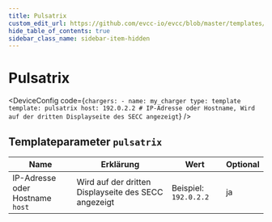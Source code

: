 ```yaml
---
title: Pulsatrix
custom_edit_url: https://github.com/evcc-io/evcc/blob/master/templates/definition/charger/pulsatrix.yaml
hide_table_of_contents: true
sidebar_class_name: sidebar-item-hidden
---
```



# Pulsatrix

<div className="device-detail-container">
  <div className="device-detail-content">
    <DeviceFeatures features="sponsorship" />

<DeviceConfig code={`chargers:
    - name: my_charger
      type: template
      template: pulsatrix
      host: 192.0.2.2 # IP-Adresse oder Hostname, Wird auf der dritten Displayseite des SECC angezeigt`}  />
  </div>
  <div className="device-detail-icon">
    <evcc-icon
      type="charger"
      name="pulsatrix"
      size="400px"
      alt="Pulsatrix"
      className="device-detail-icon-img"
    ></evcc-icon>
  </div>
</div>

## Templateparameter `pulsatrix`

| Name | Erklärung | Wert | Optional |
|-----------|-----------|------|----------|
| IP-Adresse oder Hostname<br/>`host` | Wird auf der dritten Displayseite des SECC angezeigt | Beispiel: `192.0.2.2` | ja |

<SponsorshipRequired />


